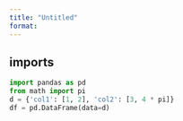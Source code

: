 ```yaml
---
title: "Untitled"
format: 
---
```


## imports
```python
import pandas as pd
from math import pi
d = {'col1': [1, 2], 'col2': [3, 4 * pi]}
df = pd.DataFrame(data=d)
```


```python

```


```ojs

```
